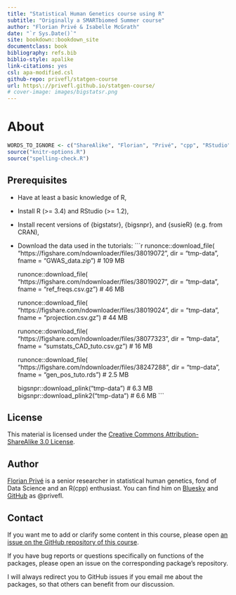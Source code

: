 ```yaml
--- 
title: "Statistical Human Genetics course using R"
subtitle: "Originally a SMARTbiomed Summer course"
author: "Florian Privé & Isabelle McGrath"
date: "`r Sys.Date()`"
site: bookdown::bookdown_site
documentclass: book
bibliography: refs.bib
biblio-style: apalike
link-citations: yes
csl: apa-modified.csl
github-repo: privefl/statgen-course
url: https\://privefl.github.io/statgen-course/
# cover-image: images/bigstatsr.png
---
```



# About {-}

```r
WORDS_TO_IGNORE <- c("ShareAlike", "Florian", "Privé", "cpp", "RStudio", "Bluesky", "SMARTbiomed")
source("knitr-options.R")
source("spelling-check.R")
```

## Prerequisites {-}

- Have at least a basic knowledge of R,

- Install R (>= 3.4) and RStudio (>= 1.2),

- Install recent versions of {bigstatsr}, {bigsnpr}, and {susieR} (e.g. from CRAN),

- Download the data used in the tutorials:
    ```r
    runonce::download_file(
      "https://figshare.com/ndownloader/files/38019072",
      dir = "tmp-data", fname = "GWAS_data.zip")  # 109 MB
    
    runonce::download_file(
      "https://figshare.com/ndownloader/files/38019027", 
      dir = "tmp-data", fname = "ref_freqs.csv.gz")  # 46 MB
    
    runonce::download_file(
      "https://figshare.com/ndownloader/files/38019024",
      dir = "tmp-data", fname = "projection.csv.gz")  # 44 MB
    
    runonce::download_file(
      "https://figshare.com/ndownloader/files/38077323",
      dir = "tmp-data", fname = "sumstats_CAD_tuto.csv.gz")  # 16 MB
    
    runonce::download_file(
      "https://figshare.com/ndownloader/files/38247288",
      dir = "tmp-data", fname = "gen_pos_tuto.rds")  # 2.5 MB
    
    bigsnpr::download_plink("tmp-data")   # 6.3 MB
    bigsnpr::download_plink2("tmp-data")  # 6.6 MB
    ```

## License {-}

This material is licensed under the [Creative Commons Attribution-ShareAlike 3.0 License](http://creativecommons.org/licenses/by-sa/3.0/). 

## Author {-}

[Florian Privé](https://privefl.github.io/) is a senior researcher in statistical human genetics, fond of Data Science and an R(cpp) enthusiast. You can find him on [Bluesky](https://bsky.app/profile/privefl.bsky.social) and [GitHub](https://github.com/privefl) as \@privefl.

## Contact {-}

If you want me to add or clarify some content in this course, please open [an issue on the GitHub repository of this course](https://github.com/privefl/statgen-course/issues).

If you have bug reports or questions specifically on functions of the packages, please open an issue on the corresponding package's repository.

I will always redirect you to GitHub issues if you email me about the packages, so that others can benefit from our discussion.
